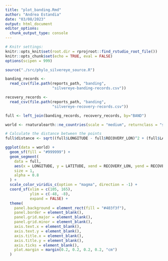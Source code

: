 ```yaml
---
title: "plot_banding.Rmd"
author: "Andrea Estandia"
date: "03/08/2023"
output: html_document
editor_options: 
  chunk_output_type: console
---
```



```r
# Knitr settings: 
knitr::opts_knit$set(root.dir = rprojroot::find_rstudio_root_file())
knitr::opts_chunk$set(echo = TRUE, eval = FALSE)
options(scipen = 999)
```

```r
source("./src/phylo_silvereye_source.R")
```

```r
banding_records <-
  read_csv(file.path(reports_path, "banding",
                     "silvereye-banding-records.csv"))
```

```r
recovery_records <-
  read_csv(file.path(reports_path, "banding",
                     "silvereye-recovery-records.csv"))
```

```r
full <- left_join(banding_records, recovery_records, by="BAND")
```

```r
world <- rnaturalearth::ne_countries(scale = "medium", returnclass = "sf")
```


```r
# Calculate the distance between the points
full$distance <- sqrt((full$LONGITUDE - full$RECOVERY_LON)^2 + (full$LATITUDE - full$RECOVERY_LAT)^2)

ggplot(data = world) +
  geom_sf(fill = "#999999") +
  geom_segment(
    data = full,
    aes(x = LONGITUDE, y = LATITUDE, xend = RECOVERY_LON, yend = RECOVERY_LAT, color = rescale(distance, to = c(1, 0))),
    size = 1,
    alpha = 0.8
  ) +
  scale_color_viridis_c(option = "magma", direction = -1) +  
  coord_sf(xlim = c(105, 165),
           ylim = c(-48, -8),
           expand = FALSE) +
  theme(
    panel.background = element_rect(fill = "#403f3f"),  
    panel.border = element_blank(),
    panel.grid.major = element_blank(),
    panel.grid.minor = element_blank(),
    axis.text.x = element_blank(),
    axis.text.y = element_blank(),
    axis.title.x = element_blank(),
    axis.title.y = element_blank(),
    axis.ticks = element_blank(),
    plot.margin = margin(0.2, 0.2, 0.2, 0.2, "cm")
  )

```

